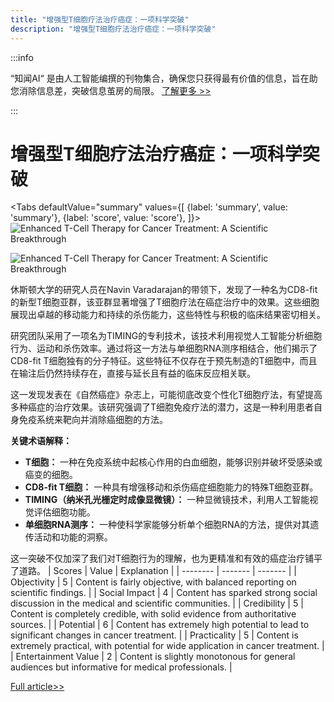 ```yaml
---
title: "增强型T细胞疗法治疗癌症：一项科学突破"
description: "增强型T细胞疗法治疗癌症：一项科学突破"
---
```



:::info

“知闻AI“ 是由人工智能编撰的刊物集合，确保您只获得最有价值的信息，旨在助您消除信息差，突破信息茧房的局限。  [了解更多 >>](/)

:::

# 增强型T细胞疗法治疗癌症：一项科学突破


<Tabs
	defaultValue="summary"
	values={[
	{label: 'summary', value: 'summary'},
	{label: 'score', value: 'score'},
]}>
<TabItem value="summary">
<img
  src="https://image.informedainews.com/2024/06/Hea-UdV-1717829622-0.jpg"
  alt="Enhanced T-Cell Therapy for Cancer Treatment: A Scientific Breakthrough"
/>

<img
  src="https://image.informedainews.com/2024/06/Hea-z0l-1717829622-1.jpg"
  alt="Enhanced T-Cell Therapy for Cancer Treatment: A Scientific Breakthrough"
/>



休斯顿大学的研究人员在Navin Varadarajan的带领下，发现了一种名为CD8-fit的新型T细胞亚群，该亚群显著增强了T细胞疗法在癌症治疗中的效果。这些细胞展现出卓越的移动能力和持续的杀伤能力，这些特性与积极的临床结果密切相关。

研究团队采用了一项名为TIMING的专利技术，该技术利用视觉人工智能分析细胞行为、运动和杀伤效率。通过将这一方法与单细胞RNA测序相结合，他们揭示了CD8-fit T细胞独有的分子特征。这些特征不仅存在于预先制造的T细胞中，而且在输注后仍然持续存在，直接与延长且有益的临床反应相关联。

这一发现发表在《自然癌症》杂志上，可能彻底改变个性化T细胞疗法，有望提高多种癌症的治疗效果。该研究强调了T细胞免疫疗法的潜力，这是一种利用患者自身免疫系统来靶向并消除癌细胞的方法。

**关键术语解释：**
- **T细胞：** 一种在免疫系统中起核心作用的白血细胞，能够识别并破坏受感染或癌变的细胞。
- **CD8-fit T细胞：** 一种具有增强移动和杀伤癌症细胞能力的特殊T细胞亚群。
- **TIMING（纳米孔光栅定时成像显微镜）：** 一种显微镜技术，利用人工智能视觉评估细胞功能。
- **单细胞RNA测序：** 一种使科学家能够分析单个细胞RNA的方法，提供对其遗传活动和功能的洞察。

这一突破不仅加深了我们对T细胞行为的理解，也为更精准和有效的癌症治疗铺平了道路。
</TabItem>
<TabItem value="score">
	| Scores     | Value   | Explanation |
	| -------- | ------- | ------- |
	| Objectivity  | 5    | Content is fairly objective, with balanced reporting on scientific findings.    |
	| Social Impact | 4     | Content has sparked strong social discussion in the medical and scientific communities.    |
	| Credibility    | 5    | Content is completely credible, with solid evidence from authoritative sources.    |
	| Potential    | 6    | Content has extremely high potential to lead to significant changes in cancer treatment.    |
	| Practicality    | 5    | Content is extremely practical, with potential for wide application in cancer treatment.    |
	| Entertainment Value    | 2    | Content is slightly monotonous for general audiences but informative for medical professionals.    |
</TabItem>
</Tabs>

[Full article>>](https://www.cnbeta.com.tw/articles/science/1433955.htm)
